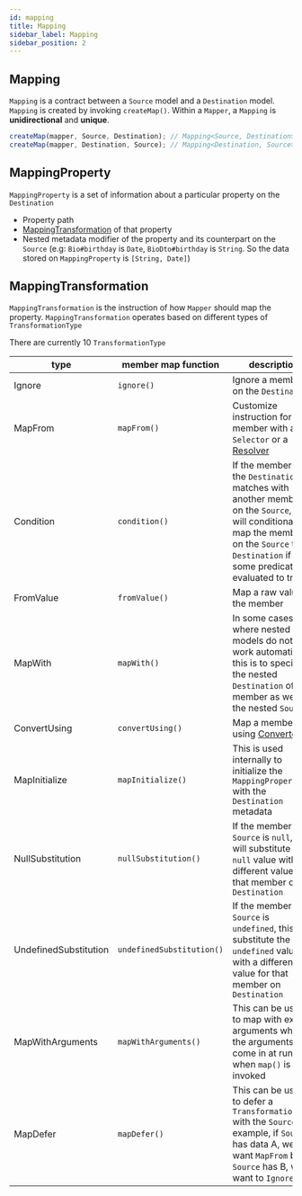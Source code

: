 ```yaml
---
id: mapping
title: Mapping
sidebar_label: Mapping
sidebar_position: 2
---
```


## Mapping

`Mapping` is a contract between a `Source` model and a `Destination` model. `Mapping` is created by invoking `createMap()`. Within a `Mapper`, a `Mapping` is **unidirectional** and **unique**.

```ts
createMap(mapper, Source, Destination); // Mapping<Source, Destination>
createMap(mapper, Destination, Source); // Mapping<Destination, Source>
```

## MappingProperty

`MappingProperty` is a set of information about a particular property on the `Destination`

-   Property path
-   [MappingTransformation](#mappingtransformation) of that property
-   Nested metadata modifier of the property and its counterpart on the `Source` (e.g: `Bio#birthday` is `Date`, `BioDto#birthday` is `String`. So the data stored on `MappingProperty` is `[String, Date]`)

## MappingTransformation

`MappingTransformation` is the instruction of how `Mapper` should map the property. `MappingTransformation` operates based on different types of `TransformationType`

There are currently 10 `TransformationType`

| type                  | member map function       | description                                                                                                                                                                                      |
| --------------------- | ------------------------- | ------------------------------------------------------------------------------------------------------------------------------------------------------------------------------------------------ |
| Ignore                | `ignore()`                | Ignore a member on the `Destination`                                                                                                                                                             |
| MapFrom               | `mapFrom()`               | Customize instruction for a member with a `Selector` or a [Resolver](../mapping-configuration/for-member/map-from#value-resolver)                                                                |
| Condition             | `condition()`             | If the member on the `Destination` matches with another member on the `Source`, this will conditionally map the member on the `Source` to `Destination` if some predicate is evaluated to truthy |
| FromValue             | `fromValue()`             | Map a raw value to the member                                                                                                                                                                    |
| MapWith               | `mapWith()`               | In some cases where nested models do not work automatically, this is to specify the nested `Destination` of the member as well as the nested `Source`                                            |
| ConvertUsing          | `convertUsing()`          | Map a member using [Converters](../mapping-configuration/for-member/convert-using)                                                                                                               |
| MapInitialize         | `mapInitialize()`         | This is used internally to initialize the `MappingProperty` with the `Destination` metadata                                                                                                      |
| NullSubstitution      | `nullSubstitution()`      | If the member on `Source` is `null`, this will substitute the `null` value with a different value for that member on `Destination`                                                               |
| UndefinedSubstitution | `undefinedSubstitution()` | If the member on `Source` is `undefined`, this will substitute the `undefined` value with a different value for that member on `Destination`                                                     |
| MapWithArguments      | `mapWithArguments()`      | This can be used to map with extra arguments where the arguments come in at runtime when `map()` is invoked                                                                                      |
| MapDefer              | `mapDefer()`              | This can be used to defer a `TransformationType` with the `Source`. For example, if `Source` has data A, we want `MapFrom` but if `Source` has B, we want to `Ignore`                            |
